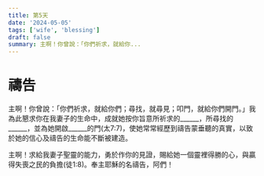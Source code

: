 ```yaml
---
title: 第5天
date: '2024-05-05'
tags: ['wife', 'blessing']
draft: false
summary: 主啊！你曾說：「你們祈求，就給你...
---
```


# 禱告


主啊！你曾說：「你們祈求，就給你們；尋找，就尋見；叩門，就給你們開門。」我為此懇求你在我妻子的生命中，成就她按你旨意所祈求的______，所尋找的______，並為她開啟______的門(太7:7)，使她常常經歷到禱告蒙垂聽的真實，以致於她的信心及禱告的生命能不斷被建造。

主啊！求給我妻子聖靈的能力，勇於作你的見證，賜給她一個靈裡得勝的心，與贏得失喪之民的負擔(徒1:8)。奉主耶穌的名禱告，阿們！
